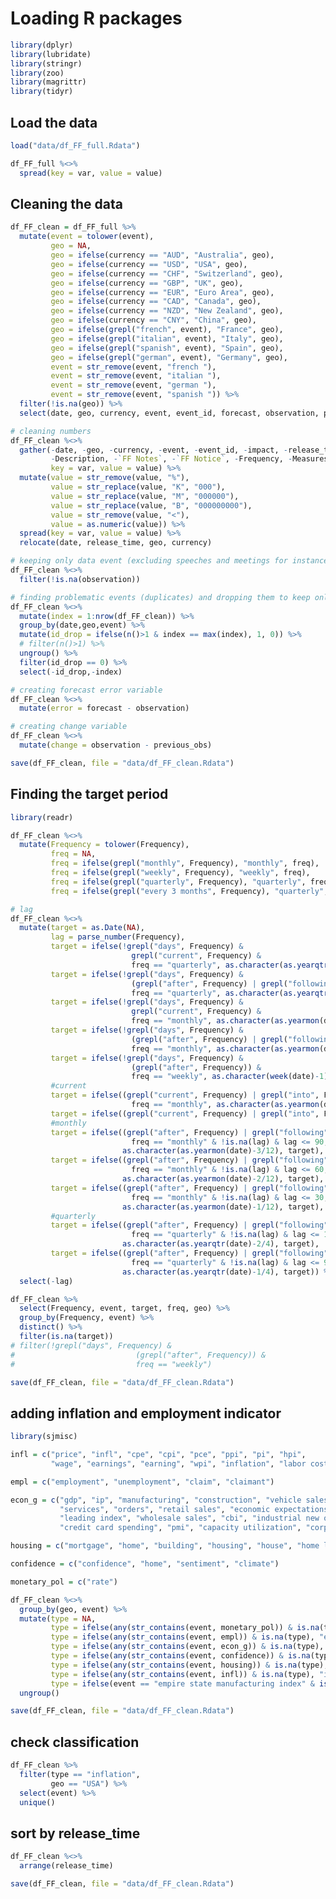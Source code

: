 # Loading R packages
```r
library(dplyr)
library(lubridate)
library(stringr)
library(zoo)
library(magrittr)
library(tidyr)
```

## Load the data
```r
load("data/df_FF_full.Rdata")

df_FF_full %<>%
  spread(key = var, value = value)
```

## Cleaning the data 
```r
df_FF_clean = df_FF_full %>%
  mutate(event = tolower(event),
         geo = NA,
         geo = ifelse(currency == "AUD", "Australia", geo),
         geo = ifelse(currency == "USD", "USA", geo),
         geo = ifelse(currency == "CHF", "Switzerland", geo),
         geo = ifelse(currency == "GBP", "UK", geo),
         geo = ifelse(currency == "EUR", "Euro Area", geo),
         geo = ifelse(currency == "CAD", "Canada", geo),
         geo = ifelse(currency == "NZD", "New Zealand", geo),
         geo = ifelse(currency == "CNY", "China", geo),
         geo = ifelse(grepl("french", event), "France", geo),
         geo = ifelse(grepl("italian", event), "Italy", geo),
         geo = ifelse(grepl("spanish", event), "Spain", geo),
         geo = ifelse(grepl("german", event), "Germany", geo),
         event = str_remove(event, "french "),
         event = str_remove(event, "italian "),
         event = str_remove(event, "german "),
         event = str_remove(event, "spanish ")) %>%
  filter(!is.na(geo)) %>%
  select(date, geo, currency, event, event_id, forecast, observation, previous_obs, impact, release_time, Description, `FF Notes`, `FF Notice`, Frequency, Measures)

# cleaning numbers
df_FF_clean %<>%
  gather(-date, -geo, -currency, -event, -event_id, -impact, -release_time,
         -Description, -`FF Notes`, -`FF Notice`, -Frequency, -Measures,
         key = var, value = value) %>%
  mutate(value = str_remove(value, "%"),
         value = str_replace(value, "K", "000"),
         value = str_replace(value, "M", "000000"),
         value = str_replace(value, "B", "000000000"),
         value = str_remove(value, "<"),
         value = as.numeric(value)) %>%
  spread(key = var, value = value) %>%
  relocate(date, release_time, geo, currency)

# keeping only data event (excluding speeches and meetings for instance)
df_FF_clean %<>%
  filter(!is.na(observation))

# finding problematic events (duplicates) and dropping them to keep only single events (for now)
df_FF_clean %<>%
  mutate(index = 1:nrow(df_FF_clean)) %>%
  group_by(date,geo,event) %>%
  mutate(id_drop = ifelse(n()>1 & index == max(index), 1, 0)) %>%
  # filter(n()>1) %>%
  ungroup() %>%
  filter(id_drop == 0) %>%
  select(-id_drop,-index)

# creating forecast error variable
df_FF_clean %<>%
  mutate(error = forecast - observation)

# creating change variable
df_FF_clean %<>%
  mutate(change = observation - previous_obs)

save(df_FF_clean, file = "data/df_FF_clean.Rdata")
```

## Finding the target period
```r
library(readr)

df_FF_clean %<>%
  mutate(Frequency = tolower(Frequency),
         freq = NA,
         freq = ifelse(grepl("monthly", Frequency), "monthly", freq),
         freq = ifelse(grepl("weekly", Frequency), "weekly", freq),
         freq = ifelse(grepl("quarterly", Frequency), "quarterly", freq),
         freq = ifelse(grepl("every 3 months", Frequency), "quarterly", freq))

# lag
df_FF_clean %<>%
  mutate(target = as.Date(NA),
         lag = parse_number(Frequency),
         target = ifelse(!grepl("days", Frequency) &
                           grepl("current", Frequency) &
                           freq == "quarterly", as.character(as.yearqtr(date)), target),
         target = ifelse(!grepl("days", Frequency) &
                           (grepl("after", Frequency) | grepl("following", Frequency)) &
                           freq == "quarterly", as.character(as.yearqtr(date)-1/4), target),
         target = ifelse(!grepl("days", Frequency) &
                           grepl("current", Frequency) &
                           freq == "monthly", as.character(as.yearmon(date)), target),
         target = ifelse(!grepl("days", Frequency) &
                           (grepl("after", Frequency) | grepl("following", Frequency)) &
                           freq == "monthly", as.character(as.yearmon(date)-1/12), target),
         target = ifelse(!grepl("days", Frequency) &
                           (grepl("after", Frequency)) &
                           freq == "weekly", as.character(week(date)-1), target),
         #current
         target = ifelse((grepl("current", Frequency) | grepl("into", Frequency)) &
                           freq == "monthly", as.character(as.yearmon(date)), target),
         target = ifelse((grepl("current", Frequency) | grepl("into", Frequency) | grepl("before", Frequency)) & freq == "quarterly", as.character(as.yearqtr(date)), target),
         #monthly
         target = ifelse((grepl("after", Frequency) | grepl("following", Frequency)) &
                           freq == "monthly" & !is.na(lag) & lag <= 90,
                         as.character(as.yearmon(date)-3/12), target),
         target = ifelse((grepl("after", Frequency) | grepl("following", Frequency)) &
                           freq == "monthly" & !is.na(lag) & lag <= 60,
                         as.character(as.yearmon(date)-2/12), target),
         target = ifelse((grepl("after", Frequency) | grepl("following", Frequency)) &
                           freq == "monthly" & !is.na(lag) & lag <= 30,
                         as.character(as.yearmon(date)-1/12), target),
         #quarterly
         target = ifelse((grepl("after", Frequency) | grepl("following", Frequency)) &
                           freq == "quarterly" & !is.na(lag) & lag <= 180,
                         as.character(as.yearqtr(date)-2/4), target),
         target = ifelse((grepl("after", Frequency) | grepl("following", Frequency)) &
                           freq == "quarterly" & !is.na(lag) & lag <= 90,
                         as.character(as.yearqtr(date)-1/4), target)) %>%
  select(-lag)

df_FF_clean %>%
  select(Frequency, event, target, freq, geo) %>%
  group_by(Frequency, event) %>%
  distinct() %>%
  filter(is.na(target))
# filter(!grepl("days", Frequency) &
#                           (grepl("after", Frequency)) &
#                           freq == "weekly")

save(df_FF_clean, file = "data/df_FF_clean.Rdata")
```

## adding inflation and employment indicator
```r
library(sjmisc)

infl = c("price", "infl", "cpe", "cpi", "pce", "ppi", "pi", "hpi",
         "wage", "earnings", "earning", "wpi", "inflation", "labor cost", "cost")

empl = c("employment", "unemployment", "claim", "claimant")

econ_g = c("gdp", "ip", "manufacturing", "construction", "vehicle sales",
           "services", "orders", "retail sales", "economic expectations",
           "leading index", "wholesale sales", "cbi", "industrial new orders",
           "credit card spending", "pmi", "capacity utilization", "corporate profits")

housing = c("mortgage", "home", "building", "housing", "house", "home loans")

confidence = c("confidence", "home", "sentiment", "climate")

monetary_pol = c("rate")

df_FF_clean %<>%
  group_by(geo, event) %>%
  mutate(type = NA,
         type = ifelse(any(str_contains(event, monetary_pol)) & is.na(type), "monetary_pol", type),
         type = ifelse(any(str_contains(event, empl)) & is.na(type), "employment", type),
         type = ifelse(any(str_contains(event, econ_g)) & is.na(type), "economic growth", type),
         type = ifelse(any(str_contains(event, confidence)) & is.na(type), "confidence", type),
         type = ifelse(any(str_contains(event, housing)) & is.na(type), "housing", type),
         type = ifelse(any(str_contains(event, infl)) & is.na(type), "inflation", type),
         type = ifelse(event == "empire state manufacturing index" & is.na(type), "economic growth", type)) %>%
  ungroup()

save(df_FF_clean, file = "data/df_FF_clean.Rdata")
```

## check classification
```r
df_FF_clean %>%
  filter(type == "inflation",
         geo == "USA") %>%
  select(event) %>%
  unique()
```


## sort by release_time
```r
df_FF_clean %<>%
  arrange(release_time)

save(df_FF_clean, file = "data/df_FF_clean.Rdata")
```
